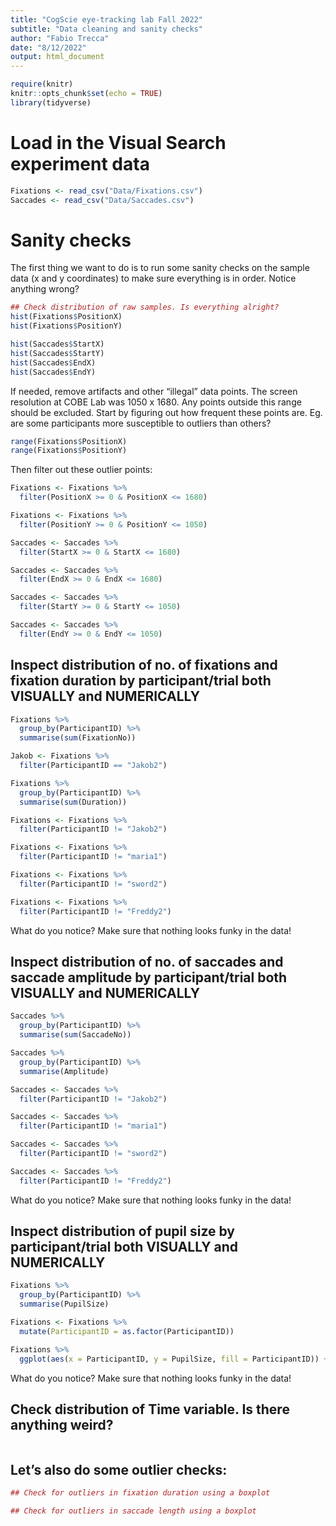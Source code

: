 ```yaml
---
title: "CogScie eye-tracking lab Fall 2022"
subtitle: "Data cleaning and sanity checks"
author: "Fabio Trecca"
date: "8/12/2022"
output: html_document
---
```


```r
require(knitr)
knitr::opts_chunk$set(echo = TRUE)
library(tidyverse)
```

# Load in the Visual Search experiment data
```r
Fixations <- read_csv("Data/Fixations.csv")
Saccades <- read_csv("Data/Saccades.csv")
```

# Sanity checks

The first thing we want to do is to run some sanity checks on the sample data (x and y coordinates) to make sure everything is in order. Notice anything wrong?

```r
## Check distribution of raw samples. Is everything alright?
hist(Fixations$PositionX)
hist(Fixations$PositionY)

hist(Saccades$StartX)
hist(Saccades$StartY)
hist(Saccades$EndX)
hist(Saccades$EndY)
```

If needed, remove artifacts and other "illegal" data points. The screen resolution at COBE Lab was 1050 x 1680. Any points outside this range should be excluded. Start by figuring out how frequent these points are. Eg. are some participants more susceptible to outliers than others?

```r
range(Fixations$PositionX)
range(Fixations$PositionY)
```

Then filter out these outlier points:

```r
Fixations <- Fixations %>% 
  filter(PositionX >= 0 & PositionX <= 1680)

Fixations <- Fixations %>% 
  filter(PositionY >= 0 & PositionY <= 1050)

Saccades <- Saccades %>% 
  filter(StartX >= 0 & StartX <= 1680)

Saccades <- Saccades %>% 
  filter(EndX >= 0 & EndX <= 1680)

Saccades <- Saccades %>% 
  filter(StartY >= 0 & StartY <= 1050)

Saccades <- Saccades %>% 
  filter(EndY >= 0 & EndY <= 1050)

```


## Inspect distribution of no. of fixations and fixation duration by participant/trial both VISUALLY and NUMERICALLY

```r
Fixations %>% 
  group_by(ParticipantID) %>% 
  summarise(sum(FixationNo))

Jakob <- Fixations %>% 
  filter(ParticipantID == "Jakob2")

Fixations %>% 
  group_by(ParticipantID) %>% 
  summarise(sum(Duration))

Fixations <- Fixations %>% 
  filter(ParticipantID != "Jakob2")

Fixations <- Fixations %>% 
  filter(ParticipantID != "maria1")

Fixations <- Fixations %>% 
  filter(ParticipantID != "sword2")

Fixations <- Fixations %>% 
  filter(ParticipantID != "Freddy2")

```

What do you notice? Make sure that nothing looks funky in the data!

## Inspect distribution of no. of saccades and saccade amplitude by participant/trial both VISUALLY and NUMERICALLY

```r
Saccades %>% 
  group_by(ParticipantID) %>% 
  summarise(sum(SaccadeNo))

Saccades %>% 
  group_by(ParticipantID) %>% 
  summarise(Amplitude)

Saccades <- Saccades %>% 
  filter(ParticipantID != "Jakob2")

Saccades <- Saccades %>% 
  filter(ParticipantID != "maria1")

Saccades <- Saccades %>% 
  filter(ParticipantID != "sword2")

Saccades <- Saccades %>% 
  filter(ParticipantID != "Freddy2")
```

What do you notice? Make sure that nothing looks funky in the data!

## Inspect distribution of pupil size by participant/trial both VISUALLY and NUMERICALLY

```r
Fixations %>% 
  group_by(ParticipantID) %>% 
  summarise(PupilSize)

Fixations <- Fixations %>% 
  mutate(ParticipantID = as.factor(ParticipantID))

Fixations %>% 
  ggplot(aes(x = ParticipantID, y = PupilSize, fill = ParticipantID)) + geom_violin()
```

What do you notice? Make sure that nothing looks funky in the data!

## Check distribution of Time variable. Is there anything weird?

```r

```

## Let's also do some outlier checks:

```r
## Check for outliers in fixation duration using a boxplot

```

```r
## Check for outliers in saccade length using a boxplot

```

